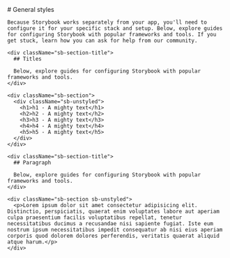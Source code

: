 
<Meta title="General Styles" />

<div className="sb-container">
  <div className='sb-section-title'>
    # General styles

    Because Storybook works separately from your app, you'll need to configure it for your specific stack and setup. Below, explore guides for configuring Storybook with popular frameworks and tools. If you get stuck, learn how you can ask for help from our community.

  </div>

  <div className="sb-container">

    <div className="sb-section-title">
      ## Titles

      Below, explore guides for configuring Storybook with popular frameworks and tools.
    </div>

    <div className="sb-section">
      <div className="sb-unstyled">
        <h1>h1 - A mighty text</h1>
        <h2>h2 - A mighty text</h2>
        <h3>h3 - A mighty text</h3>
        <h4>h4 - A mighty text</h4>
        <h5>h5 - A mighty text</h5>
      </div>
    </div>

    <div className="sb-section-title">
      ## Paragraph

      Below, explore guides for configuring Storybook with popular frameworks and tools.
    </div>

    <div className="sb-section sb-unstyled">
      <p>Lorem ipsum dolor sit amet consectetur adipisicing elit. Distinctio, perspiciatis, quaerat enim voluptates labore aut aperiam culpa praesentium facilis voluptatibus repellat, tenetur necessitatibus ducimus a recusandae nisi sapiente fugiat. Iste eum nostrum ipsum necessitatibus impedit consequatur ab nisi eius aperiam corporis quod dolorem dolores perferendis, veritatis quaerat aliquid atque harum.</p>
    </div>
  </div>
</div>

<style>
  {`
  .sb-container {
    margin-bottom: 48px;
  }

  .sb-section {
    width: 100%;
    display: flex;
    flex-direction: row;
    gap: 20px;
    margin-bottom: 20px;
  }
  .sb-section-title {
    margin-bottom: 32px;
  }
  `}
</style>
